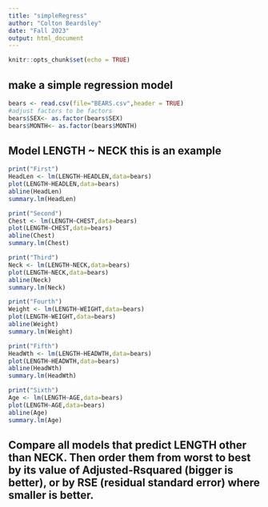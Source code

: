 ```yaml
---
title: "simpleRegress"
author: "Colton Beardsley"
date: "Fall 2023"
output: html_document
---
```


```r
knitr::opts_chunk$set(echo = TRUE)
```

## make a simple regression model

```r
bears <- read.csv(file="BEARS.csv",header = TRUE)
#adjust factors to be factors
bears$SEX<- as.factor(bears$SEX)
bears$MONTH<- as.factor(bears$MONTH)
```

## Model LENGTH ~ NECK  this is an example  


```r
print("First")
HeadLen <- lm(LENGTH~HEADLEN,data=bears)
plot(LENGTH~HEADLEN,data=bears)
abline(HeadLen)
summary.lm(HeadLen)
```

```r
print("Second")
Chest <- lm(LENGTH~CHEST,data=bears)
plot(LENGTH~CHEST,data=bears)
abline(Chest)
summary.lm(Chest)
```

```r
print("Third")
Neck <- lm(LENGTH~NECK,data=bears)
plot(LENGTH~NECK,data=bears)
abline(Neck)
summary.lm(Neck)
```

```r
print("Fourth")
Weight <- lm(LENGTH~WEIGHT,data=bears)
plot(LENGTH~WEIGHT,data=bears)
abline(Weight)
summary.lm(Weight)
```

```r
print("Fifth")
HeadWth <- lm(LENGTH~HEADWTH,data=bears)
plot(LENGTH~HEADWTH,data=bears)
abline(HeadWth)
summary.lm(HeadWth)
```

```r
print("Sixth")
Age <- lm(LENGTH~AGE,data=bears)
plot(LENGTH~AGE,data=bears)
abline(Age)
summary.lm(Age)
```


## Compare all models that predict LENGTH other than NECK. Then order them from worst to best by its value of Adjusted-Rsquared (bigger is better), or by RSE (residual standard error) where smaller is better. 

